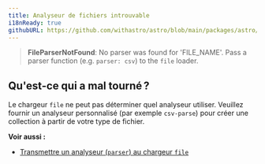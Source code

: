 ```yaml
---
title: Analyseur de fichiers introuvable
i18nReady: true
githubURL: https://github.com/withastro/astro/blob/main/packages/astro/src/core/errors/errors-data.ts
---
```


> **FileParserNotFound**: No parser was found for 'FILE_NAME'. Pass a parser function (e.g. `parser: csv`) to the `file` loader.

## Qu'est-ce qui a mal tourné ?
Le chargeur `file` ne peut pas déterminer quel analyseur utiliser. Veuillez fournir un analyseur personnalisé (par exemple `csv-parse`) pour créer une collection à partir de votre type de fichier.

**Voir aussi :**
-  [Transmettre un analyseur (`parser`) au chargeur `file`](/fr/guides/content-collections/#fonction-parser)
